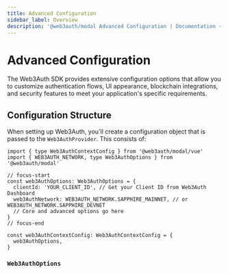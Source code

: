 ```yaml
---
title: Advanced Configuration
sidebar_label: Overview
description: '@web3auth/modal Advanced Configuration | Documentation - Web3Auth'
---
```



# Advanced Configuration

The Web3Auth SDK provides extensive configuration options that allow you to customize authentication flows, UI appearance, blockchain integrations, and security features to meet your application's specific requirements.

## Configuration Structure

When setting up Web3Auth, you'll create a configuration object that is passed to the `Web3AuthProvider`. This consists of:

```tsx title="web3authContext.tsx"
import { type Web3AuthContextConfig } from '@web3auth/modal/vue'
import { WEB3AUTH_NETWORK, type Web3AuthOptions } from '@web3auth/modal'

// focus-start
const web3AuthOptions: Web3AuthOptions = {
  clientId: 'YOUR_CLIENT_ID', // Get your Client ID from Web3Auth Dashboard
  web3AuthNetwork: WEB3AUTH_NETWORK.SAPPHIRE_MAINNET, // or WEB3AUTH_NETWORK.SAPPHIRE_DEVNET
  // Core and advanced options go here
}
// focus-end

const web3AuthContextConfig: Web3AuthContextConfig = {
  web3AuthOptions,
}
```

### `Web3AuthOptions`

<Web3AuthOptions />

<AdvancedConfigOptions />
